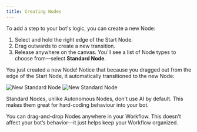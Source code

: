 ```yaml
---
title: Creating Nodes
---
```



To add a step to your bot's logic, you can create a new Node:

1. Select and hold the right edge of the Start Node.
2. Drag outwards to create a new transition.
3. Release anywhere on the canvas. You'll see a list of Node types to choose from—select **Standard Node**.

You just created a new Node! Notice that because you dragged out from the edge of the Start Node, it automatically transitioned to the new Node:

<Frame>
  <img
    alt="New Standard Node"
    className="block dark:hidden"
    src="./assets/standard-node.png"
  />
  <img
    alt="New Standard Node"
    className="hidden dark:block"
    src="./assets/standard-node-dark.png"
  />
</Frame>

Standard Nodes, unlike Autonomous Nodes, don't use AI by default. This makes them great for hard-coding behaviour into your bot.

<GoodToKnow>
You can drag-and-drop Nodes anywhere in your Workflow. This doesn’t affect your bot’s behavior—it just helps keep your Workflow organized.
</GoodToKnow>
